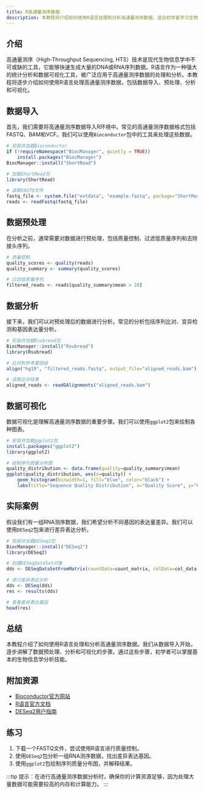 ```yaml
---
title: R高通量测序数据
description: 本教程将介绍如何使用R语言处理和分析高通量测序数据，适合初学者学习生物统计与生物信息学的基础知识。
---
```


## 介绍

高通量测序（High-Throughput Sequencing, HTS）技术是现代生物信息学中不可或缺的工具，它能够快速生成大量的DNA或RNA序列数据。R语言作为一种强大的统计分析和数据可视化工具，被广泛应用于高通量测序数据的处理和分析。本教程将逐步介绍如何使用R语言处理高通量测序数据，包括数据导入、预处理、分析和可视化。

## 数据导入

首先，我们需要将高通量测序数据导入R环境中。常见的高通量测序数据格式包括FASTQ、BAM和VCF。我们可以使用`Bioconductor`包中的工具来处理这些数据。

```r
# 安装并加载Bioconductor
if (!requireNamespace("BiocManager", quietly = TRUE))
    install.packages("BiocManager")
BiocManager::install("ShortRead")

# 加载ShortRead包
library(ShortRead)

# 读取FASTQ文件
fastq_file <- system.file("extdata", "example.fastq", package="ShortRead")
reads <- readFastq(fastq_file)
```

## 数据预处理

在分析之前，通常需要对数据进行预处理，包括质量控制、过滤低质量序列和去除接头序列。

```r
# 质量控制
quality_scores <- quality(reads)
quality_summary <- summary(quality_scores)

# 过滤低质量序列
filtered_reads <- reads[quality_summary$mean > 20]
```

## 数据分析

接下来，我们可以对预处理后的数据进行分析。常见的分析包括序列比对、变异检测和基因表达量分析。

```r
# 安装并加载Rsubread包
BiocManager::install("Rsubread")
library(Rsubread)

# 比对到参考基因组
align("hg19", "filtered_reads.fastq", output_file="aligned_reads.bam")

# 读取比对结果
aligned_reads <- readGAlignments("aligned_reads.bam")
```

## 数据可视化

数据可视化是理解高通量测序数据的重要步骤。我们可以使用`ggplot2`包来绘制各种图表。

```r
# 安装并加载ggplot2包
install.packages("ggplot2")
library(ggplot2)

# 绘制序列质量分布图
quality_distribution <- data.frame(quality=quality_summary$mean)
ggplot(quality_distribution, aes(x=quality)) + 
    geom_histogram(binwidth=1, fill="blue", color="black") + 
    labs(title="Sequence Quality Distribution", x="Quality Score", y="Count")
```

## 实际案例

假设我们有一组RNA测序数据，我们希望分析不同基因的表达量差异。我们可以使用`DESeq2`包来进行差异表达分析。

```r
# 安装并加载DESeq2包
BiocManager::install("DESeq2")
library(DESeq2)

# 创建DESeqDataSet对象
dds <- DESeqDataSetFromMatrix(countData=count_matrix, colData=col_data, design=~condition)

# 进行差异表达分析
dds <- DESeq(dds)
res <- results(dds)

# 查看差异表达基因
head(res)
```

## 总结

本教程介绍了如何使用R语言处理和分析高通量测序数据。我们从数据导入开始，逐步讲解了数据预处理、分析和可视化的步骤。通过这些步骤，初学者可以掌握基本的生物信息学分析技能。

## 附加资源

- [Bioconductor官方网站](https://bioconductor.org/)
- [R语言官方文档](https://www.r-project.org/)
- [DESeq2用户指南](https://bioconductor.org/packages/release/bioc/vignettes/DESeq2/inst/doc/DESeq2.html)

## 练习

1. 下载一个FASTQ文件，尝试使用R语言进行质量控制。
2. 使用`DESeq2`包分析一组RNA测序数据，找出差异表达基因。
3. 使用`ggplot2`包绘制序列质量分布图，并解释结果。

:::tip
提示：在进行高通量测序数据分析时，确保你的计算资源足够，因为处理大量数据可能需要较高的内存和计算能力。
:::
